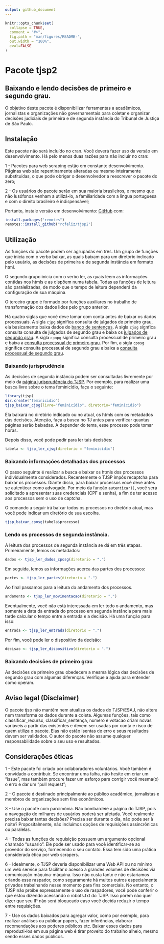 ```yaml
---
output: github_document
---
```


```r
knitr::opts_chunk$set(
  collapse = TRUE,
  comment = "#>",
  fig.path = "man/figures/README-",
  out.width = "100%",
  eval=FALSE
)
```
# Pacote tjsp2

## Baixando e lendo decisões de primeiro e segundo grau.

O objetivo deste pacote é disponibilizar ferramentas a acadêmicos, jornalistas e organizações não governamentais para coletar e organizar decisões judiciais de primeira e de segunda instância do Tribunal de Justiça de São Paulo.

## Instalação

Este pacote não será incluído no cran. Você deverá fazer uso da versão em desenvolvimento. Há pelo menos duas razões para não incluir no cran: 

1 - Pacotes para web scraping estão em constante desenvolvimento. Pǻginas web são repentinamente alteradas ou mesmo inteiramente substituídas, o que pode obrigar o desenvolvedor a reescrever o pacote do zero;

2 - Os usuários do pacote serão em sua maioria brasileiros, e mesmo que não lusófonos venham a utilizá-lo, a familiaridade com a lingua portuguesa e com o direito brasileiro é indispensável;


Portanto, instale versão em desenvolvimento: [GitHub](https://github.com/) com:

```r
install.packages("remotes")
remotes::install_github("rcfeliz/tjsp2")
```

## Utilização

As funções do pacote podem ser agrupadas em três. Um grupo de funções que inicia com o verbo baixar, as quais baixam para um diretório indicado pelo usuário, as decisões de primeira e de segunda instância em formato html. 

O segundo grupo inicia com o verbo ler, as quais leem as informações contidas nos htmls e as dispôem numa tabela. Todas as funções de leitura são paralelizadas, de modo que o tempo de leitura dependerá da configuração de sua máquina.

O terceiro grupo é formado por funções auxiliares no trabalho de transformação dos dados lidos pelo grupo anterior.

Há quatro siglas que você deve tomar com conta antes de baixar os dados processuais. A sigla `cjpg` significa consulta de julgados de primeiro grau, ela basicamente baixa dados do [banco de sentenças](http://esaj.tjsp.jus.br/cjpg/). A sigla `cjsg` signfica consulta consulta de julgados de segundo grau e baixa os [julgados de segundo grau](https://esaj.tjsp.jus.br/cjsg/consultaCompleta.do). A sigla `cpopg` significa consulta processual de primeiro grau e baixa a [consulta processual de primeiro grau](https://esaj.tjsp.jus.br/cpopg/open.do). Por fim, a sigla `cposg` significa consulta processual de segundo grau e baixa a [consulta processual de segundo grau](https://esaj.tjsp.jus.br/cposg/open.do).

### Baixando jurisprudência

As decisões de segunda instância podem ser consultadas livremente por meio da [página jurisprudência do TJSP](https://esaj.tjsp.jus.br/cjsg/consultaCompleta.do?f=1). Por exemplo, para realizar uma busca livre sobre o tema feminicídio, faça o seguinte:

```r
library(tjsp)
dir.create("feminicidio")
tjsp_baixar_cjsg(livre="feminicídio", diretorio="feminicidio")
```

Ela baixará no  diretório indicado ou no atual, os htmls com os metadados das decisões. Atenção, faça a busca no TJ antes para verificar quantas páginas serão baixadas. A depender do tema, esse processo pode tomar horas.

Depois disso, você pode pedir para ler tais decisões:

```r
tabela <- tjsp_ler_cjsg(diretorio = "feminicidio")
```

### Baixando informações detalhadas dos processos

O passo seguinte é realizar a busca e baixar os htmls dos processos individualmente considerados. Recentemente o TJSP impôs recaptcha para baixar os processos. Diante disso, para baixar processos você deve antes se autenticar como advogado. Por meio da função `autenticar()`, você será solicitado a apresentar suas credenciais (CPF e senha), a fim de ter acesso aos processos sem o uso de captcha.


O comando a seguir irá baixar todos os processos no diretório atual, mas você pode indicar um diretório de sua escolha.

```r
tjsp_baixar_cposg(tabela$processo)
```

### Lendo os processos de segunda instância.

A leitura dos processos de segunda instância se dá em três etapas. Primeiramente, lemos os metadados:

```r
dados <- tjsp_ler_dados_cposg(diretorio = ".")
```

Em seguida, lemos as informações acerca das partes dos processos:

```r
partes <- tjsp_ler_partes(diretorio = ".")
```

Ao final passamos para a leitura do andamento dos processos. 

```r
andamento <- tjsp_ler_movimentacao(diretorio = ".")
```

Eventualmente, você não está interessada em ler todo o andamento, mas somente a data da entrada do processo em segunda instância para mais tarde calcular o tempo entre a entrada e a decisão. Há uma função para isso:

```r
entrada <- tjsp_ler_entrada(diretorio = ".")
```

Por fim, você pode ler o dispositivo da decisão:

```r
decisao <- tjsp_ler_dispositivo(diretorio = ".")
```


### Baixando decisões de primeiro grau

As decisões de primeiro grau obedecem a mesma lógica das decisões de segundo grau com algumas diferenças. Verifique a ajuda para entender como operam. 

## Aviso legal (Disclaimer)

O pacote tjsp não mantêm nem atualiza os dados do TJSP/ESAJ, não altera nem transforma os dados durante a coleta. Algumas funções, tais como classificar_recurso, classificar_sentença, numero e votacao criam novas variáveis a partir das existentes e devem ser usadas por conta e risco de quem utiliza o pacote. Elas não estão isentas de erro e seus resultados devem ser validados. O autor do pacote não assume qualquer responsabilidade sobre o seu uso e resultados.

## Considerações éticas


1 - Este pacote foi criado por colaboradores voluntários. Você também é convidado a contribuir. Se encontrar uma falha, não hesite em criar um "issue", mas também procure fazer um esforço para corrigir você mesma(o) o erro e dar um "pull request";

2 - O pacote é destinado principalmente ao público acadêmico, jornalistas e membros de organizações sem fins econômicos.

3 - Use o pacote com parcimônia. Não bombardeie a página do TJSP, pois a navegação de milhares de usuários poderá ser afetada. Você realmente precisa baixar tantas decisões? Precisa ser durante o dia, não pode ser à noite? Propositalmente, não incluímos opções de requisições assincrônicas ou paralelas.

4 - Todas as funções de requisição possuem um argumento opcional chamado "usuario". Ele pode ser usado  para você identificar-se ao provedor do serviço, fornecendo o seu contato. Essa tem sido uma prática considerada ética por web scrapers.

6 - Idealmente, o TJSP deveria disponibilizar uma Web API ou no mínimo um web service para facilitar o acesso a grandes volumes de decisões via comunicação máquina-máquina. Isso não custa tanto e não estaríamos criando esse raspador, como seguramente há muitos outros especialmente privados trabalhando nesse momento para fins comerciais. No entanto, o TJSP não  proíbe expressamente o uso de raspadores, você pode conferir o que estou dizendo acessando o robots.txt do TJSP. Isso porém não quer dizer que seu IP não será bloqueado caso você decida reduzir o tempo entre requisições.

7 - Use os dados baixados para agregar valor, como por exemplo, para realizar análises ou publicar papers, fazer inferências, elaborar recomendações aos poderes públicos etc. Baixar esses dados para reproduzi-los em sua página web é tirar proveito do trabalho alheio, mesmo sendo esses dados públicos.
